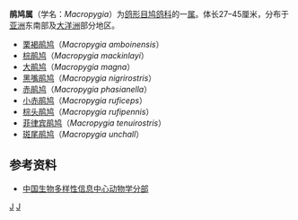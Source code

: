 {{Automatic taxobox
| taxon = Macropygia
| image =Slender-billed Cuckoo-Dove.jpg
| image_caption = [[栗褐鹃鸠|栗褐鹃鸠]]（''Macropygia amboinensis''）
| genus_authority = Swainson，1837
}}
'''鹃鸠属'''（学名：''Macropygia''）为[[鸽形目|鸽形目]][[鸠鸽科|鸠鸽科]]的一[[属|属]]。体长27–45厘米，分布于[[亚洲|亚洲]]东南部及[[大洋洲|大洋洲]]部分地区。

* [[栗褐鹃鸠|栗褐鹃鸠]]（''Macropygia amboinensis''）	
* [[棕鹃鸠|棕鹃鸠]]（''Macropygia mackinlayi''）		
* [[大鹃鸠|大鹃鸠]]（''Macropygia magna''）		
* [[黑嘴鹃鸠|黑嘴鹃鸠]]（''Macropygia nigrirostris''）		
* [[赤鹃鸠|赤鹃鸠]]（''Macropygia phasianella''）		
* [[小赤鹃鸠|小赤鹃鸠]]（''Macropygia ruficeps''）		
* [[棕头鹃鸠|棕头鹃鸠]]（''Macropygia rufipennis''）
* [[菲律宾鹃鸠|菲律宾鹃鸠]]（''Macropygia tenuirostris''）		
* [[斑尾鹃鸠|斑尾鹃鸠]]（''Macropygia unchall''）

==参考资料==
*[http://zd1.brim.ac.cn/Mnamelist.asp?x_L_name=Macropygia&z_L_name=LIKE%2C%27%25%2C%25%27 中国生物多样性信息中心动物学分部]{{dead link|date=2018年5月 |bot=InternetArchiveBot |fix-attempted=yes }}
{{Taxonbar}}
[[Category:鹃鸠属|J]]
[[Category:1837年描述的分类群|J]]